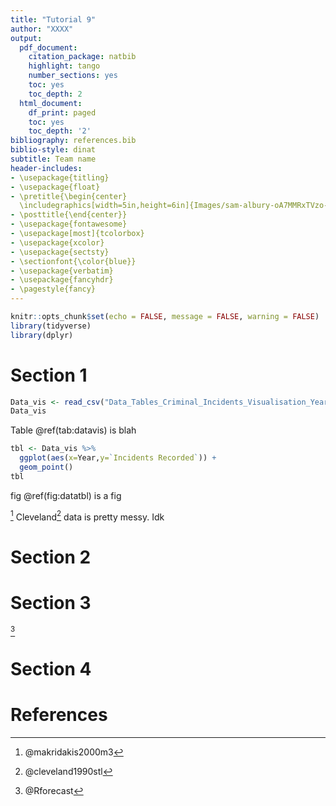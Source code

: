 ```yaml
---
title: "Tutorial 9"
author: "XXXX"
output:
  pdf_document:
    citation_package: natbib
    highlight: tango
    number_sections: yes
    toc: yes
    toc_depth: 2
  html_document:
    df_print: paged
    toc: yes
    toc_depth: '2'
bibliography: references.bib 
biblio-style: dinat
subtitle: Team name
header-includes:
- \usepackage{titling}
- \usepackage{float}
- \pretitle{\begin{center} 
  \includegraphics[width=5in,height=6in]{Images/sam-albury-oA7MMRxTVzo-unsplash.jpg}\LARGE\\}
- \posttitle{\end{center}}
- \usepackage{fontawesome}
- \usepackage[most]{tcolorbox}
- \usepackage{xcolor}
- \usepackage{sectsty}
- \sectionfont{\color{blue}}
- \usepackage{verbatim}
- \usepackage{fancyhdr}
- \pagestyle{fancy}
---
```

```r
knitr::opts_chunk$set(echo = FALSE, message = FALSE, warning = FALSE)
library(tidyverse)
library(dplyr)
```

\clearpage

# Section 1

```r
Data_vis <- read_csv("Data_Tables_Criminal_Incidents_Visualisation_Year_Ending_December_2019.csv")
Data_vis
```

Table \@ref(tab:datavis) is blah

```r
tbl <- Data_vis %>%
  ggplot(aes(x=Year,y=`Incidents Recorded`)) +
  geom_point()
tbl
```

fig \@ref(fig:datatbl) is a fig
 
^[@makridakis2000m3]
Cleveland^[@cleveland1990stl] data is pretty messy. Idk

\clearpage

# Section 2


\clearpage

# Section 3
^[@Rforecast]

\clearpage

# Section 4


\clearpage

# References

